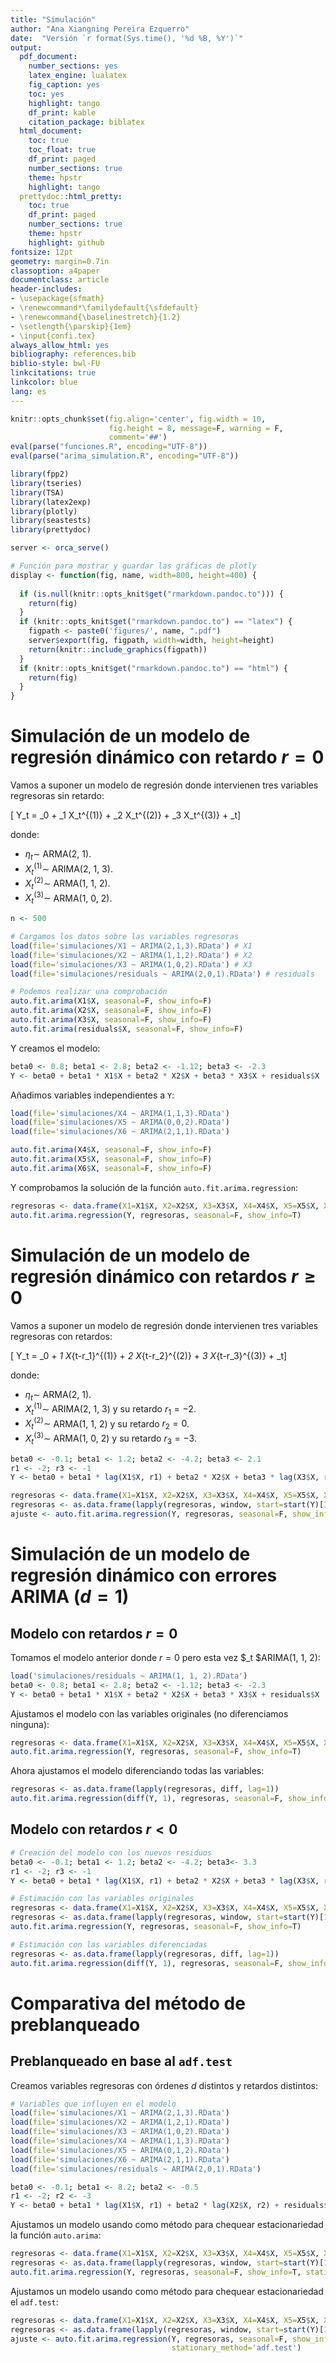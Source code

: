 ```yaml
---
title: "Simulación"
author: "Ana Xiangning Pereira Ezquerro"
date:  "Versión `r format(Sys.time(), '%d %B, %Y')`"
output:
  pdf_document:
    number_sections: yes
    latex_engine: lualatex
    fig_caption: yes
    toc: yes
    highlight: tango
    df_print: kable
    citation_package: biblatex
  html_document:
    toc: true
    toc_float: true
    df_print: paged
    number_sections: true
    theme: hpstr
    highlight: tango
  prettydoc::html_pretty:
    toc: true
    df_print: paged
    number_sections: true
    theme: hpstr
    highlight: github
fontsize: 12pt
geometry: margin=0.7in
classoption: a4paper
documentclass: article
header-includes:
- \usepackage{sfmath}
- \renewcommand*\familydefault{\sfdefault}
- \renewcommand{\baselinestretch}{1.2}
- \setlength{\parskip}{1em}
- \input{confi.tex}
always_allow_html: yes
bibliography: references.bib
biblio-style: bwl-FU
linkcitations: true
linkcolor: blue
lang: es
---
```



```r
knitr::opts_chunk$set(fig.align='center', fig.width = 10, 
                      fig.height = 8, message=F, warning = F,
                      comment='##')
eval(parse("funciones.R", encoding="UTF-8"))
eval(parse("arima_simulation.R", encoding="UTF-8"))

library(fpp2)
library(tseries)
library(TSA)
library(latex2exp)
library(plotly)
library(seastests)
library(prettydoc)

server <- orca_serve()

# Función para mostrar y guardar las gráficas de plotly
display <- function(fig, name, width=800, height=400) {
  
  if (is.null(knitr::opts_knit$get("rmarkdown.pandoc.to"))) {
    return(fig)
  }
  if (knitr::opts_knit$get("rmarkdown.pandoc.to") == "latex") {
    figpath <- paste0('figures/', name, ".pdf")
    server$export(fig, figpath, width=width, height=height)
    return(knitr::include_graphics(figpath))
  }
  if (knitr::opts_knit$get("rmarkdown.pandoc.to") == "html") {
    return(fig)
  }
}
```


# Simulación de un modelo de regresión dinámico con retardo $r=0$

Vamos a suponer un modelo de regresión donde intervienen tres variables regresoras sin retardo:

\[ Y_t = \beta_0 + \beta_1 X_t^{(1)} + \beta_2 X_t^{(2)} + \beta_3 X_t^{(3)} + \eta_t\]

donde:

* $\eta_t \sim$ ARMA(2, 1).
* $X_t^{(1)} \sim$ ARIMA(2, 1, 3).
* $X_t^{(2)} \sim$ ARMA(1, 1, 2).
* $X_t^{(3)} \sim$ ARMA(1, 0, 2).


```r
n <- 500

# Cargamos los datos sobre las variables regresoras
load(file='simulaciones/X1 ~ ARIMA(2,1,3).RData') # X1
load(file='simulaciones/X2 ~ ARIMA(1,1,2).RData') # X2
load(file='simulaciones/X3 ~ ARIMA(1,0,2).RData') # X3
load(file='simulaciones/residuals ~ ARIMA(2,0,1).RData') # residuals

# Podemos realizar una comprobación 
auto.fit.arima(X1$X, seasonal=F, show_info=F)
auto.fit.arima(X2$X, seasonal=F, show_info=F)
auto.fit.arima(X3$X, seasonal=F, show_info=F)
auto.fit.arima(residuals$X, seasonal=F, show_info=F)
```

Y creamos el modelo:

```r
beta0 <- 0.8; beta1 <- 2.8; beta2 <- -1.12; beta3 <- -2.3
Y <- beta0 + beta1 * X1$X + beta2 * X2$X + beta3 * X3$X + residuals$X
```

Añadimos variables independientes a `Y`:

```r
load(file='simulaciones/X4 ~ ARIMA(1,1,3).RData')
load(file='simulaciones/X5 ~ ARIMA(0,0,2).RData')
load(file='simulaciones/X6 ~ ARIMA(2,1,1).RData')

auto.fit.arima(X4$X, seasonal=F, show_info=F)
auto.fit.arima(X5$X, seasonal=F, show_info=F)
auto.fit.arima(X6$X, seasonal=F, show_info=F)
```


Y comprobamos la solución de la función `auto.fit.arima.regression`:

```r
regresoras <- data.frame(X1=X1$X, X2=X2$X, X3=X3$X, X4=X4$X, X5=X5$X, X6=X6$X)
auto.fit.arima.regression(Y, regresoras, seasonal=F, show_info=T)
```

\newpage

# Simulación de un modelo de regresión dinámico con retardos $r\geq 0$

Vamos a suponer un modelo de regresión donde intervienen tres variables regresoras con retardos:

\[ Y_t = \beta_0 + \beta_1 X_{t-r_1}^{(1)} + \beta_2 X_{t-r_2}^{(2)} + \beta_3 X_{t-r_3}^{(3)} + \eta_t\]

donde:

* $\eta_t \sim$ ARMA(2, 1).
* $X_t^{(1)} \sim$ ARIMA(2, 1, 3)  y su retardo $r_1=-2$.
* $X_t^{(2)} \sim$ ARMA(1, 1, 2) y su retardo $r_2=0$. 
* $X_t^{(3)} \sim$ ARMA(1, 0, 2) y su retardo $r_3=-3$.

```r
beta0 <- -0.1; beta1 <- 1.2; beta2 <- -4.2; beta3 <- 2.1
r1 <- -2; r3 <- -1
Y <- beta0 + beta1 * lag(X1$X, r1) + beta2 * X2$X + beta3 * lag(X3$X, r3) + residuals$X
```


```r
regresoras <- data.frame(X1=X1$X, X2=X2$X, X3=X3$X, X4=X4$X, X5=X5$X, X6=X6$X)
regresoras <- as.data.frame(lapply(regresoras, window, start=start(Y)[1], end=end(Y)[1]))
ajuste <- auto.fit.arima.regression(Y, regresoras, seasonal=F, show_info=T)
```


\newpage

# Simulación de un modelo de regresión dinámico con errores ARIMA ($d=1$)

## Modelo con retardos $r=0$

Tomamos el modelo anterior donde $r=0$ pero esta vez $\eta_t \sim $ARIMA(1, 1, 2):

```r
load('simulaciones/residuals ~ ARIMA(1, 1, 2).RData')
beta0 <- 0.8; beta1 <- 2.8; beta2 <- -1.12; beta3 <- -2.3
Y <- beta0 + beta1 * X1$X + beta2 * X2$X + beta3 * X3$X + residuals$X
```


Ajustamos el modelo con las variables originales (no diferenciamos ninguna):
```r
regresoras <- data.frame(X1=X1$X, X2=X2$X, X3=X3$X, X4=X4$X, X5=X5$X, X6=X6$X)
auto.fit.arima.regression(Y, regresoras, seasonal=F, show_info=T)
```

Ahora ajustamos el modelo diferenciando todas las variables:
```r
regresoras <- as.data.frame(lapply(regresoras, diff, lag=1))
auto.fit.arima.regression(diff(Y, 1), regresoras, seasonal=F, show_info=T)
```



## Modelo con retardos $r<0$


```r
# Creación del modelo con los nuevos residuos
beta0 <- -0.1; beta1 <- 1.2; beta2 <- -4.2; beta3<- 3.3
r1 <- -2; r3 <- -1
Y <- beta0 + beta1 * lag(X1$X, r1) + beta2 * X2$X + beta3 * lag(X3$X, r3) + residuals$X

# Estimación con las variables originales
regresoras <- data.frame(X1=X1$X, X2=X2$X, X3=X3$X, X4=X4$X, X5=X5$X, X6=X6$X)
regresoras <- as.data.frame(lapply(regresoras, window, start=start(Y)[1], end=end(Y)[1]))
auto.fit.arima.regression(Y, regresoras, seasonal=F, show_info=T)

# Estimación con las variables diferenciadas
regresoras <- as.data.frame(lapply(regresoras, diff, lag=1))
auto.fit.arima.regression(diff(Y, 1), regresoras, seasonal=F, show_info=T)
```


\newpage

# Comparativa del método de preblanqueado

## Preblanqueado en base al `adf.test`

Creamos variables regresoras con órdenes $d$ distintos y retardos distintos:

```r
# Variables que influyen en el modelo
load(file='simulaciones/X1 ~ ARIMA(2,1,3).RData')
load(file='simulaciones/X2 ~ ARIMA(1,2,1).RData')
load(file='simulaciones/X3 ~ ARIMA(1,0,2).RData')
load(file='simulaciones/X4 ~ ARIMA(1,1,3).RData')
load(file='simulaciones/X5 ~ ARIMA(0,1,2).RData')
load(file='simulaciones/X6 ~ ARIMA(2,1,1).RData')
load(file='simulaciones/residuals ~ ARIMA(2,0,1).RData')
```


```r
beta0 <- -0.1; beta1 <- 8.2; beta2 <- -0.5
r1 <- -2; r2 <- -3
Y <- beta0 + beta1 * lag(X1$X, r1) + beta2 * lag(X2$X, r2) + residuals$X
```

Ajustamos un modelo usando como método para chequear estacionariedad la función `auto.arima`:
```r
regresoras <- data.frame(X1=X1$X, X2=X2$X, X3=X3$X, X4=X4$X, X5=X5$X, X6=X6$X)
regresoras <- as.data.frame(lapply(regresoras, window, start=start(Y)[1], end=end(Y)[1]))
auto.fit.arima.regression(Y, regresoras, seasonal=F, show_info=T, stationary_method='auto.arima')
```

Ajustamos un modelo usando como método para chequear estacionariedad el `adf.test`:

```r
regresoras <- data.frame(X1=X1$X, X2=X2$X, X3=X3$X, X4=X4$X, X5=X5$X, X6=X6$X)
regresoras <- as.data.frame(lapply(regresoras, window, start=start(Y)[1], end=end(Y)[1]))
ajuste <- auto.fit.arima.regression(Y, regresoras, seasonal=F, show_info=T,
                                    stationary_method='adf.test')
```






